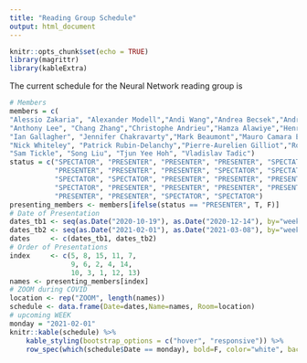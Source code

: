 ```yaml
---
title: "Reading Group Schedule"
output: html_document
---
```


```r
knitr::opts_chunk$set(echo = TRUE)
library(magrittr)
library(kableExtra)
```

The current schedule for the Neural Network reading group is


```r
# Members
members = c(
"Alessio Zakaria", "Alexander Modell","Andi Wang","Andrea Becsek","Andrew Jones",
"Anthony Lee", "Chang Zhang","Christophe Andrieu","Hamza Alawiye","Henry Reeve", 
"Ian Gallagher", "Jennifer Chakravarty","Mark Beaumont","Mauro Camara Escudero","Mingxuan Yi",
"Nick Whiteley", "Patrick Rubin-Delanchy","Pierre-Aurelien Gilliot","Robert Allison","Sam Power", 
"Sam Tickle", "Song Liu", "Tjun Yee Hoh", "Vladislav Tadic")
status = c("SPECTATOR", "PRESENTER", "PRESENTER", "PRESENTER", "SPECTATOR", 
           "PRESENTER", "PRESENTER", "PRESENTER", "SPECTATOR", "SPECTATOR", 
           "SPECTATOR", "SPECTATOR", "PRESENTER", "PRESENTER", "PRESENTER", 
           "SPECTATOR", "PRESENTER", "PRESENTER", "PRESENTER", "PRESENTER", 
           "PRESENTER", "PRESENTER", "SPECTATOR", "SPECTATOR")
presenting_members <- members[ifelse(status == "PRESENTER", T, F)]
# Date of Presentation
dates_tb1 <- seq(as.Date("2020-10-19"), as.Date("2020-12-14"), by="weeks")
dates_tb2 <- seq(as.Date("2021-02-01"), as.Date("2021-03-08"), by="weeks")
dates     <- c(dates_tb1, dates_tb2)
# Order of Presentations
index     <- c(5, 8, 15, 11, 7, 
               9, 6, 2, 4, 14, 
               10, 3, 1, 12, 13)
names <- presenting_members[index]
# ZOOM during COVID
location <- rep("ZOOM", length(names))
schedule <- data.frame(Date=dates,Name=names, Room=location)
# upcoming WEEK
monday = "2021-02-01"
knitr::kable(schedule) %>% 
    kable_styling(bootstrap_options = c("hover", "responsive")) %>% 
    row_spec(which(schedule$Date == monday), bold=F, color="white", background="#0066ff")
```



<!-- <style> -->
<!-- table, th, td { -->
<!--   border: 1px solid black; -->
<!--   border-collapse: collapse; -->
<!-- } -->
<!-- th, td { -->
<!--   padding: 15px; -->
<!-- } -->
<!-- </style> -->

<!-- <table> -->
<!--   <tr> -->
<!--     <th>Date</th> -->
<!--     <th>Name</th> -->
<!--   </tr> -->
<!--   <tr> -->
<!--     <td>17th December</td> -->
<!--     <td>Anthony Lee</td> -->
<!--   </tr> -->
<!--   <tr> -->
<!--     <td>14th January</td> -->
<!--     <td>Song Liu</td> -->
<!--   </tr> -->
<!--   <tr> -->
<!--     <td>21st January</td> -->
<!--     <td>Mark Beaumont</td> -->
<!--   </tr> -->
<!--   <tr> -->
<!--     <td>28th January</td> -->
<!--     <td>Mauro Camara Escudero</td> -->
<!--   </tr> -->
<!--   <tr> -->
<!--     <td>4th February</td> -->
<!--     <td>Patrick Rubin-Delanchy</td> -->
<!--   </tr> -->
<!--   <tr> -->
<!--     <td>11th February</td> -->
<!--     <td>Andi Wang</td> -->
<!--   </tr> -->
<!--   <tr> -->
<!--     <td>18th February</td> -->
<!--     <td>Mathieu Gerber</td> -->
<!--   </tr> -->
<!--   <tr> -->
<!--     <td>25th February</td> -->
<!--     <td>Nick Whiteley</td> -->
<!--   </tr> -->
<!-- </table> -->


